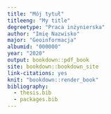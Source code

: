 ```yaml
---
title: "Mój tytuł"
titleeng: "My title"
degreetype: "Praca inżynierska"
author: "Imię Nazwisko"
major: "Geoinformacja"
albumid: "000000"
year: "2020"
output: bookdown::pdf_book
site: bookdown::bookdown_site
link-citations: yes
knit: "bookdown::render_book"
bibliography:
  - thesis.bib
  - packages.bib
---
```


